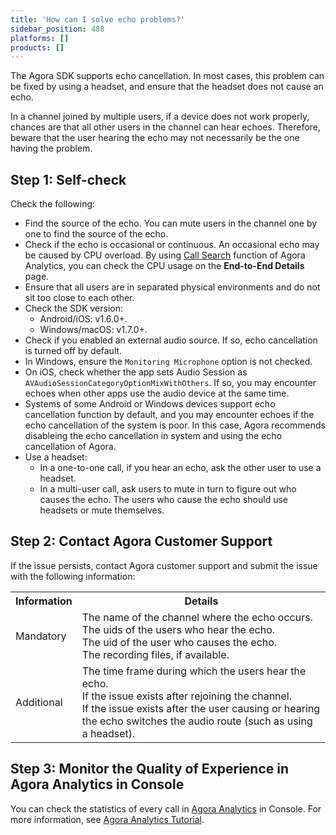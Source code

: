 ```yaml
---
title: 'How can I solve echo problems?'
sidebar_position: 488
platforms: []
products: []
---
```



The Agora SDK supports echo cancellation. In most cases, this problem can be fixed by using a headset, and ensure that the headset does not cause an echo.

In a channel joined by multiple users, if a device does not work properly, chances are that all other users in the channel can hear echoes. Therefore, beware that the user hearing the echo may not necessarily be the one having the problem.

## Step 1: Self-check

Check the following:

- Find the source of the echo. You can mute users in the channel one by one to find the source of the echo.
- Check if the echo is occasional or continuous. An occasional echo may be caused by CPU overload. By using [Call Search](https://docs.agora.io/en/Agora%20Platform/aa_call_search?platform=All%20Platforms#analyze-quality-issues) function of Agora Analytics, you can check the CPU usage on the **End-to-End Details** page.
- Ensure that all users are in separated physical environments and do not sit too close to each other.
- Check the SDK version:
  - Android/iOS: v1.6.0+.
  - Windows/macOS: v1.7.0+.
- Check if you enabled an external audio source. If so, echo cancellation is turned off by default.
- In Windows, ensure the `Monitoring Microphone` option is not checked.
- On iOS, check whether the app sets Audio Session as `AVAudioSessionCategoryOptionMixWithOthers`. If so, you may encounter echoes when other apps use the audio device at the same time.
- Systems of some Android or Windows devices support echo cancellation function by default, and you may encounter echoes if the echo cancellation of the system is poor. In this case, Agora recommends disableing the echo cancellation in system and using the echo cancellation of Agora.
- Use a headset:
  - In a one-to-one call, if you hear an echo, ask the other user to use a headset.
  - In a multi-user call, ask users to mute in turn to figure out who causes the echo. The users who cause the echo should use headsets or mute themselves.

## Step 2: Contact Agora Customer Support

If the issue persists, contact Agora customer support and submit the issue with the following information:

<table>
  <tr>
    <th>Information</th>
    <th>Details</th>
  </tr>
  <tr>
    <td>Mandatory</td>
    <td>
      The name of the channel where the echo occurs.
      <br />
      The uids of the users who hear the echo.
      <br />
      The uid of the user who causes the echo.
      <br />
      The recording files, if available.
    </td>
  </tr>
  <tr>
    <td>Additional</td>
    <td>
      The time frame during which the users hear the echo.
      <br />
      If the issue exists after rejoining the channel.
      <br />
      If the issue exists after the user causing or hearing the echo switches
      the audio route (such as using a headset).
    </td>
  </tr>
</table>

## Step 3: Monitor the Quality of Experience in Agora Analytics in Console

You can check the statistics of every call in [Agora Analytics](https://dashboard.agora.io/analytics/call/search) in Console. For more information, see [Agora Analytics Tutorial](https://dashboard.agora.io/analytics/call/tutorial?_ga=2.197716463.1125435494.1542623251-764614247.1539586349).
